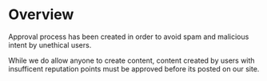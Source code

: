 # Overview


Approval process has been created in order to avoid spam and malicious intent by unethical users.


While we do allow anyone to create content, content created by users with insufficent reputation points must be approved before its posted on our site.



